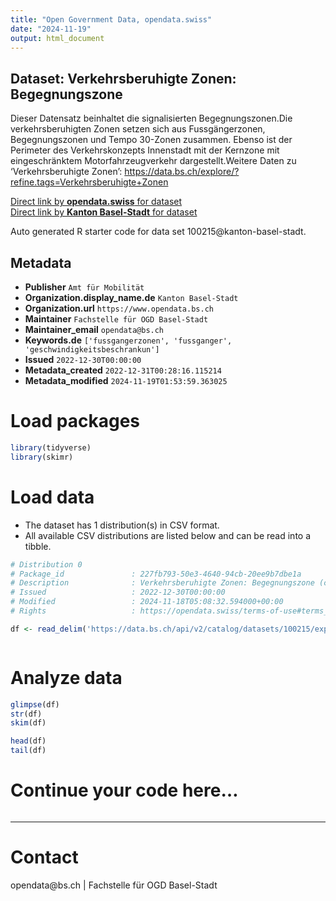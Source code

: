 ```yaml
---
title: "Open Government Data, opendata.swiss"
date: "2024-11-19"
output: html_document
---
```


## Dataset: Verkehrsberuhigte Zonen: Begegnungszone

Dieser Datensatz beinhaltet die signalisierten Begegnungszonen.Die verkehrsberuhigten Zonen setzen sich aus Fussgängerzonen, Begegnungszonen und Tempo 30-Zonen zusammen. Ebenso ist der Perimeter des Verkehrskonzepts Innenstadt mit der Kernzone mit eingeschränktem Motorfahrzeugverkehr dargestellt.Weitere Daten zu 'Verkehrsberuhigte Zonen': [https://data.bs.ch/explore/?refine.tags=Verkehrsberuhigte+Zonen](https://data.bs.ch/explore/?refine.tags=Verkehrsberuhigte+Zonen)

[Direct link by **opendata.swiss** for dataset](https://opendata.swiss/de/dataset/verkehrsberuhigte-zonen-begegnungszone)<br>
[Direct link by **Kanton Basel-Stadt** for dataset](https://data.bs.ch/explore/dataset/100215/)

Auto generated R starter code for data set 100215@kanton-basel-stadt.

## Metadata

- **Publisher** `Amt für Mobilität`
- **Organization.display_name.de** `Kanton Basel-Stadt`
- **Organization.url** `https://www.opendata.bs.ch`
- **Maintainer** `Fachstelle für OGD Basel-Stadt`
- **Maintainer_email** `opendata@bs.ch`
- **Keywords.de** `['fussgangerzonen', 'fussganger', 'geschwindigkeitsbeschrankun']`
- **Issued** `2022-12-30T00:00:00`
- **Metadata_created** `2022-12-31T00:28:16.115214`
- **Metadata_modified** `2024-11-19T01:53:59.363025`


# Load packages

```r

library(tidyverse)
library(skimr)

```

# Load data

-   The dataset has 1 distribution(s) in CSV format.
-   All available CSV distributions are listed below and can be read into a tibble.

```r

# Distribution 0
# Package_id               : 227fb793-50e3-4640-94cb-20ee9b7dbe1a
# Description              : Verkehrsberuhigte Zonen: Begegnungszone (csv)
# Issued                   : 2022-12-30T00:00:00
# Modified                 : 2024-11-18T05:08:32.594000+00:00
# Rights                   : https://opendata.swiss/terms-of-use#terms_by

df <- read_delim('https://data.bs.ch/api/v2/catalog/datasets/100215/exports/csv?use_labels=true')



```

# Analyze data

```r

glimpse(df)
str(df)
skim(df)

head(df)
tail(df)

```

# Continue your code here...

```r

```

------------------------------------------------------------------------

# Contact

opendata@bs.ch | Fachstelle für OGD Basel-Stadt
